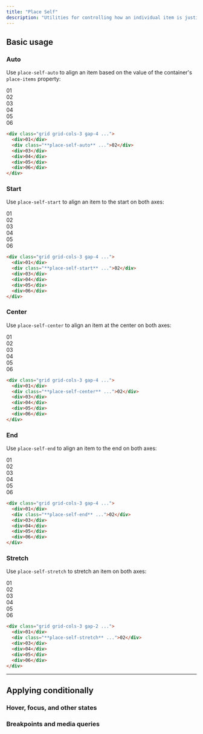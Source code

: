 ```yaml
---
title: "Place Self"
description: "Utilities for controlling how an individual item is justified and aligned at the same time."
---
```




## Basic usage

### Auto

Use `place-self-auto` to align an item based on the value of the container's `place-items` property:

<Example>
  <div class="grid grid-cols-3 gap-4 place-iems-stretch font-mono text-white text-sm font-bold leading-6">
    <div class="p-8 rounded-lg flex items-center justify-center bg-indigo-300 dark:bg-indigo-800 dark:text-indigo-400">01</div>
    <div class="p-8 rounded-lg flex items-center justify-center bg-indigo-500 shadow-lg palce-self-auto">02</div>
    <div class="p-8 rounded-lg flex items-center justify-center bg-indigo-300 dark:bg-indigo-800 dark:text-indigo-400">03</div>
    <div class="p-8 rounded-lg flex items-center justify-center bg-indigo-300 dark:bg-indigo-800 dark:text-indigo-400">04</div>
    <div class="p-8 rounded-lg flex items-center justify-center bg-indigo-300 dark:bg-indigo-800 dark:text-indigo-400">05</div>
    <div class="p-8 rounded-lg flex items-center justify-center bg-indigo-300 dark:bg-indigo-800 dark:text-indigo-400">06</div>
  </div>
</Example>

```html
<div class="grid grid-cols-3 gap-4 ...">
  <div>01</div>
  <div class="**place-self-auto** ...">02</div>
  <div>03</div>
  <div>04</div>
  <div>05</div>
  <div>06</div>
</div>
```

### Start

Use `place-self-start` to align an item to the start on both axes:

<Example>
  <div class="grid grid-cols-3 gap-4 place-iems-stretch font-mono text-white text-sm font-bold leading-6">
    <div class="p-8 rounded-lg flex items-center justify-center bg-purple-300 dark:bg-purple-800 dark:text-purple-400">01</div>
    <div class="bg-stripes-purple rounded-lg grid">
      <div class="w-14 h-14 rounded-lg flex items-center justify-center bg-purple-500 shadow-lg place-self-start">02</div>
    </div>
    <div class="p-8 rounded-lg flex items-center justify-center bg-purple-300 dark:bg-purple-800 dark:text-purple-400">03</div>
    <div class="p-8 rounded-lg flex items-center justify-center bg-purple-300 dark:bg-purple-800 dark:text-purple-400">04</div>
    <div class="p-8 rounded-lg flex items-center justify-center bg-purple-300 dark:bg-purple-800 dark:text-purple-400">05</div>
    <div class="p-8 rounded-lg flex items-center justify-center bg-purple-300 dark:bg-purple-800 dark:text-purple-400">06</div>
  </div>
</Example>

```html
<div class="grid grid-cols-3 gap-4 ...">
  <div>01</div>
  <div class="**place-self-start** ...">02</div>
  <div>03</div>
  <div>04</div>
  <div>05</div>
  <div>06</div>
</div>
```

### Center

Use `place-self-center` to align an item at the center on both axes:

<Example>
  <div class="grid grid-cols-3 gap-4 place-iems-stretch font-mono text-white text-sm font-bold leading-6">
    <div class="p-8 rounded-lg flex items-center justify-center bg-sky-300 dark:bg-sky-800 dark:text-teal-500">01</div>
    <div class="bg-stripes-sky rounded-lg grid">
      <div class="w-14 h-14 rounded-lg flex items-center justify-center bg-teal-500 shadow-lg place-self-center">02</div>
    </div>
    <div class="p-8 rounded-lg flex items-center justify-center bg-sky-300 dark:bg-sky-800 dark:text-teal-500">03</div>
    <div class="p-8 rounded-lg flex items-center justify-center bg-sky-300 dark:bg-sky-800 dark:text-teal-500">04</div>
    <div class="p-8 rounded-lg flex items-center justify-center bg-sky-300 dark:bg-sky-800 dark:text-teal-500">05</div>
    <div class="p-8 rounded-lg flex items-center justify-center bg-sky-300 dark:bg-sky-800 dark:text-teal-500">06</div>
  </div>
</Example>

```html
<div class="grid grid-cols-3 gap-4 ...">
  <div>01</div>
  <div class="**place-self-center** ...">02</div>
  <div>03</div>
  <div>04</div>
  <div>05</div>
  <div>06</div>
</div>
```

### End

Use `place-self-end` to align an item to the end on both axes:

<Example>
  <div class="grid grid-cols-3 gap-4 place-iems-stretch font-mono text-white text-sm font-bold leading-6">
    <div class="p-8 rounded-lg flex items-center justify-center bg-pink-300 dark:bg-pink-800 dark:text-pink-400">01</div>
    <div class="bg-stripes-pink rounded-lg grid">
      <div class="w-14 h-14 rounded-lg flex items-center justify-center bg-pink-500 shadow-lg place-self-end">02</div>
    </div>
    <div class="p-8 rounded-lg flex items-center justify-center bg-pink-300 dark:bg-pink-800 dark:text-pink-400">03</div>
    <div class="p-8 rounded-lg flex items-center justify-center bg-pink-300 dark:bg-pink-800 dark:text-pink-400">04</div>
    <div class="p-8 rounded-lg flex items-center justify-center bg-pink-300 dark:bg-pink-800 dark:text-pink-400">05</div>
    <div class="p-8 rounded-lg flex items-center justify-center bg-pink-300 dark:bg-pink-800 dark:text-pink-400">06</div>
  </div>
</Example>

```html
<div class="grid grid-cols-3 gap-4 ...">
  <div>01</div>
  <div class="**place-self-end** ...">02</div>
  <div>03</div>
  <div>04</div>
  <div>05</div>
  <div>06</div>
</div>
```

### Stretch

Use `place-self-stretch` to stretch an item on both axes:

<Example>
  <div class="grid grid-cols-3 gap-4 place-iems-stretch font-mono text-white text-sm font-bold leading-6">
    <div class="p-8 rounded-lg flex items-center justify-center bg-fuchsia-300 dark:bg-fuchsia-800 dark:text-fuchsia-400">01</div>
    <div class="p-8 rounded-lg flex items-center justify-center bg-fuchsia-500 shadow-lg place-self-stretch">02</div>
    <div class="p-8 rounded-lg flex items-center justify-center bg-fuchsia-300 dark:bg-fuchsia-800 dark:text-fuchsia-400">03</div>
    <div class="p-8 rounded-lg flex items-center justify-center bg-fuchsia-300 dark:bg-fuchsia-800 dark:text-fuchsia-400">04</div>
    <div class="p-8 rounded-lg flex items-center justify-center bg-fuchsia-300 dark:bg-fuchsia-800 dark:text-fuchsia-400">05</div>
    <div class="p-8 rounded-lg flex items-center justify-center bg-fuchsia-300 dark:bg-fuchsia-800 dark:text-fuchsia-400">06</div>
  </div>
</Example>

```html
<div class="grid grid-cols-3 gap-2 ...">
  <div>01</div>
  <div class="**place-self-stretch** ...">02</div>
  <div>03</div>
  <div>04</div>
  <div>05</div>
  <div>06</div>
</div>
```

---

## <Heading ignore>Applying conditionally</Heading>

### <Heading ignore>Hover, focus, and other states</Heading>

<HoverFocusAndOtherStates defaultClass="place-self-start" featuredClass="place-self-end" />

### <Heading ignore>Breakpoints and media queries</Heading>

<BreakpointsAndMediaQueries defaultClass="place-self-start" featuredClass="place-self-end" />
